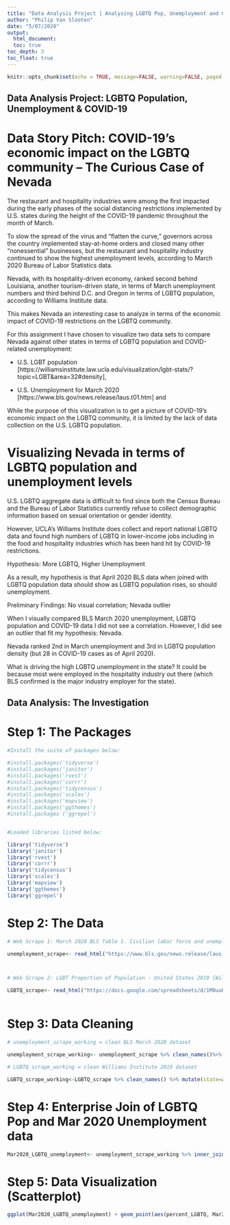 ```yaml
---
title: "Data Analysis Project | Analysing LGBTQ Pop, Unemployment and COVID"
author: "Philip Van Slooten"
date: "5/07/2020"
output:
  html_document:
  toc: true
toc_depth: 3
toc_float: true
---
```

  
```r
knitr::opts_chunk$set(echo = TRUE, message=FALSE, warning=FALSE, paged.print=TRUE)
```

## Data Analysis Project: LGBTQ Population, Unemployment & COVID-19

# Data Story Pitch: COVID-19's economic impact on the LGBTQ community -- The Curious Case of Nevada

The restaurant and hospitality industries were among the first impacted during the early phases of the social distancing restrictions implemented by U.S. states during the height of the COVID-19 pandemic throughout the month of March. 

To slow the spread of the virus and "flatten the curve," governors across the country implemented stay-at-home orders and closed many other "nonessential" businesses, but the restaurant and hospitality industry continued to show the highest unemployment levels, according to March 2020 Bureau of Labor Statistics data. 

Nevada, with its hospitality-driven economy, ranked second behind Louisiana, another tourism-driven state, in terms of March unemployment numbers and third behind D.C. and Oregon in terms of LGBTQ population, according to Williams Institute data. 

This makes Nevada an interesting case to analyze in terms of the economic impact of COVID-19 restrictions on the LGBTQ community. 

For this assignment I have chosen to visualize two data sets to compare Nevada against other states in terms of LGBTQ population and COVID-related unemployment: 

* U.S. LGBT population [https://williamsinstitute.law.ucla.edu/visualization/lgbt-stats/?topic=LGBT&area=32#density], 

* U.S. Unemployment for March 2020 [https://www.bls.gov/news.release/laus.t01.htm] and


While the purpose of this visualization is to get a picture of COVID-19's economic impact on the LGBTQ community, it is limited by the lack of data collection on the U.S. LGBTQ population. 


# Visualizing Nevada in terms of LGBTQ population and unemployment levels

U.S. LGBTQ aggregate data is difficult to find since both the Census Bureau and the Bureau of Labor Statistics currently refuse to collect demographic information based on sexual orientation or gender identity. 

However, UCLA's Williams Institute does collect and report national LGBTQ data and found high numbers of LGBTQ in lower-income jobs including in the food and hospitality industries which has been hard hit by COVID-19 restrictions. 

Hypothesis: More LGBTQ, Higher Unemployment

As a result, my hypothesis is that April 2020 BLS data when joined with LGBTQ population data should show as LGBTQ population rises, so should unemployment. 

Preliminary Findings: No visual correlation; Nevada outlier

When I visually compared BLS March 2020 unemployment, LGBTQ population and COVID-19 data I did not see a correlation. However, I did see an outlier that fit my hypothesis: Nevada. 

Nevada ranked 2nd in March unemployment and 3rd in LGBTQ population density (but 28 in COVID-19 cases as of April 2020). 

What is driving the high LGBTQ unemployment in the state? It could be because most were employed in the hospitality industry out there (which BLS confirmed is the major industry employer for the state).


## Data Analysis: The Investigation

# Step 1: The Packages

```r
#Install the suite of packages below:

#install.packages('tidyverse')
#install.packages('janitor')
#install.packages('rvest')
#install.packages('corrr')
#install.packages('tidycensus')
#install.packages('scales')
#install.packages('mapview')
#install.packages('ggthemes')
#install.packages ('ggrepel')


#Loaded libraries listed below:

library('tidyverse')
library('janitor')
library('rvest')
library('corrr')
library('tidycensus')
library('scales')
library('mapview')
library('ggthemes')
library('ggrepel')


```
 
# Step 2: The Data

```r

# Web Scrape 1: March 2020 BLS Table 1. Civilian labor force and unemployment by state and selected area, seasonally adjusted

unemployment_scrape<- read_html("https://www.bls.gov/news.release/laus.t01.htm") %>% html_nodes('table') %>% html_table(header=1, fill=TRUE) %>% as.data.frame()



# Web Scrape 2: LGBT Proportion of Population - United States 2019 [Williams Institute, UCLA]

LGBTQ_scrape<- read_html("https://docs.google.com/spreadsheets/d/1M0uuK9UqsgS2rQpzVBm1X0eWcwoiXBS0TUjTUr7oXBg/edit?usp=sharing")%>% html_nodes('table') %>% html_table(header=1, fill=TRUE) %>% as.data.frame() 



```
 
# Step 3: Data Cleaning



```r

# unemployment_scrape_working = clean BLS March 2020 dataset 

unemployment_scrape_working<- unemployment_scrape %>% clean_names()%>% mutate (state=state_and_area)%>% select(state, unemployed_7, everything())%>% select(-state_and_area)%>% mutate (Mar2020_percent_unemployed=unemployed_7)%>% select(-unemployed_7)%>% select(state, Mar2020_percent_unemployed, everything())%>% filter(!str_detect(state,"State and area"))%>% filter(!str_detect(state, "District of Columbia"))%>% filter(!str_detect(state, "Los Angeles"))%>% filter(!str_detect(state, "Miami")) %>% filter(!str_detect(state,"Chicago")) %>% filter(!str_detect(state, "Detroit")) %>% filter(!str_detect(state, "Cleveland")) %>% filter(!str_detect(state,"Seattle")) %>% filter(!str_detect(state, "Puerto Rico")) %>% filter(!str_detect(state, "Footnotes")) %>% filter(!str_detect(state,"Data"))%>% filter(!str_detect(state,"New York City"))%>% mutate (Mar2020_percent_unemployed=as.numeric(Mar2020_percent_unemployed))


```


```r

# LGBTQ_scrape_working = clean Williams Institute 2019 dataset

LGBTQ_scrape_working<-LGBTQ_scrape %>% clean_names() %>% mutate(state=a)%>% mutate (percent_LGBTQ=b)%>% select(state, percent_LGBTQ, everything())%>% select(-a,-b) %>% filter(!str_detect(state,"State"))%>% filter(!str_detect(state, "District of Columbia"))%>% mutate (percent_LGBTQ=as.numeric(percent_LGBTQ))

```


# Step 4: Enterprise Join of LGBTQ Pop and Mar 2020 Unemployment data

```r

Mar2020_LGBTQ_unemployment<- unemployment_scrape_working %>% inner_join(LGBTQ_scrape_working, by="state") %>% select(state, Mar2020_percent_unemployed, percent_LGBTQ, everything())

```

# Step 5: Data Visualization (Scatterplot)

```r
ggplot(Mar2020_LGBTQ_unemployment) + geom_point(aes(percent_LGBTQ, Mar2020_percent_unemployed)) + labs(x="% LGBTQ", y="% Unemployed", title = "State-level LGBTQ and Unemployment Data for March 2020", caption = "Sources: Williams Institute and Bureau of Labor Statistics", fill="state") + scale_y_continuous(labels=comma) + scale_x_continuous(labels=comma) + theme(axis.text.x=element_text(angle=45,hjust=1)) + geom_smooth(aes(percent_LGBTQ, Mar2020_percent_unemployed), method="lm", se=FALSE) + geom_text_repel(aes(percent_LGBTQ, Mar2020_percent_unemployed, label=state))

```






